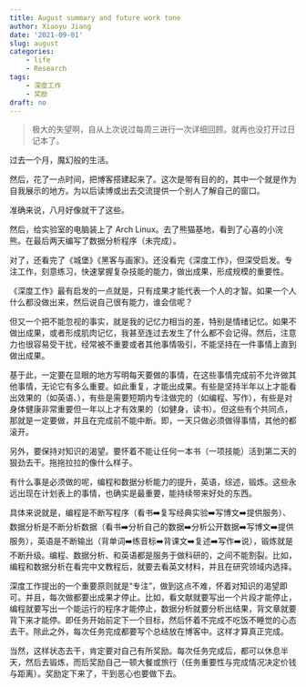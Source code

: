 ```yaml
---
title: August summary and future work tone
author: Xiaoyu Jiang
date: '2021-09-01'
slug: august
categories:
    - life
    - Research
tags:
    - 深度工作
    - 奖励
draft: no
---
```



> 极大的失望啊，自从上次说过每周三进行一次详细回顾。就再也没打开过日记本了。

过去一个月，魔幻般的生活。

<!--首先，感情上，被拉黑，冷战，合租，然后彻底断绝关系。，过山车一般的感情生活。其实回顾一下，自从在一起之后，两个人就没有好好相处过超过一个星期。完全靠各种活动和吃饭聚在一起的。疲惫，且毫无必要。-->

然后，花了一点时间，把博客搭建起来了。这次是带有目的的，其中一个就是作为自我展示的地方。为以后读博或出去交流提供一个别人了解自己的窗口。

准确来说，八月好像就干了这些。

然后，给实验室的电脑装上了 Arch Linux。去了熊猫基地，看到了心喜的小浣熊。在最后两天编写了数据分析程序（未完成）。

<!--和老师确定了留在川师读博士。-->

对了，还看完了《城堡》《黑客与画家》。还没看完《深度工作》，但深受启发。专注工作，刻意练习，快速掌握复杂技能的能力，做出成果，形成规模的重要性。

《深度工作》最有启发的一点就是，只有成果才能代表一个人的才智。如果一个人什么都没做出来，然后说自己很有能力，谁会信呢？

但又一个把不能忽视的事实，就是我的记忆力相当的差，特别是情绪记忆。如果不做出成果，或者形成肌肉记忆，我甚至连过去发生了什么都不会记得。然后，注意力也很容易受干扰，经常被不重要或者其他事情吸引，不能坚持在一件事情上直到做出成果。

基于此，一定要在显眼的地方写明每天要做的事情，在这些事情完成前不允许做其他事情，无论它有多么重要。如此重复，才能出成果。有些是坚持半年以上才能看出效果的（如英语、），有些是需要短期内专注做完的（如编程、写作），有些是对身体健康非常重要但一年以上才有效果的（如健身，读书）。但这些有个共同点，那就是一定要做，并且在完成前不能中断。即，一天只做必须做得事情，其他的都滚开。

另外，要保持对知识的渴望。要怀着不能让任何一本书（一项技能）活到第二天的狠劲去干。拖拖拉拉的像什么样子。

有什么事是必须做的呢，编程和数据分析能力的提升，英语，综述，锻炼。这些永远出现在计划表上的事情，也确实是最重要，能持续带来好处的东西。

具体来说就是，编程是不断写程序（看书➡️复写经典实验➡️写博文➡️提供服务）、数据分析是不断分析数据（看书➡️分析自己的数据➡️分析公开数据➡️写博文➡️提供服务），英语是不断输出（背单词➡️练音标➡️背课文➡️复述➡️写作➡️说），锻炼就是不断升级。编程、数据分析、和英语都是服务于做科研的，之间不能割裂。比如，编程和数据分析在看完中文教程后，就要去看英文材料，并且在研究领域内选择。

深度工作提出的一个重要原则就是“专注”，做到这点不难，怀着对知识的渴望即可。并且，每次做都要出成果才停止。比如，看文献就要写出一个片段才能停止，编程就要写出一个能运行的程序才能停止，数据分析就要分析出结果，背文章就要背下来才能停。即任务开始前定下一个目标，然后怀着不完成不吃饭不睡觉的心态去干。除此之外，每次任务完成都要写个总结放在博客中。这样才算真正完成。

当然，这样状态去干，肯定要对自己有所奖励。每次任务完成后，都可以休息半天，然后去锻炼，而后奖励自己一顿大餐或旅行（任务重要性与完成情况决定价钱与距离）。奖励定下来了，干到恶心也要做下去。

